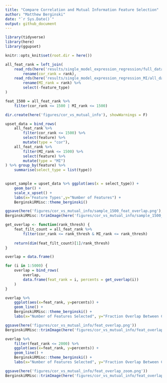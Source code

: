 ```yaml
---
title: "Compare Correlation and Mutual Information Feature Selection"
author: "Matthew Berginski"
date: "`r Sys.Date()`"
output: github_document
---
```


```r
library(tidyverse)
library(here)
library(ggupset)

knitr::opts_knit$set(root.dir = here())
```

```r
all_feat_rank = left_join(
	read_rds(here('results/single_model_expression_regression/full_data_cor.rds')) %>%
		rename(cor_rank = rank),
	read_rds(here('results/single_model_expression_regression_MI/all_data_MI_vals.rds')) %>%
		rename(MI_rank = rank) %>%
		select(-feature_type)
)

feat_1500 = all_feat_rank %>%
	filter(cor_rank <= 1500 | MI_rank <= 1500)
```

```r
dir.create(here('figures/cor_vs_mutual_info'), showWarnings = F)

upset_data = bind_rows(
	all_feat_rank %>% 
		filter(cor_rank <= 1500) %>% 
		select(feature) %>%
		mutate(type = "cor"),
	all_feat_rank %>% 
		filter(MI_rank <= 1500) %>% 
		select(feature) %>%
		mutate(type = "MI")
) %>% group_by(feature) %>%
	summarise(select_type = list(type))
	

upset_sample = upset_data %>% ggplot(aes(x = select_type)) +
	geom_bar() +
	scale_x_upset() +
	labs(x='Feature Types',y="Number of Features") +
	BerginskiRMisc::theme_berginski()

ggsave(here('figures/cor_vs_mutual_info/sample_1500_feat_overlap.png'),upset_sample)
BerginskiRMisc::trimImage(here('figures/cor_vs_mutual_info/sample_1500_feat_overlap.png'))
```

```r
get_overlap <- function(rank_thresh) {
	feat_filt_count = all_feat_rank %>% 
		filter(cor_rank <= rank_thresh & MI_rank <= rank_thresh)
	
	return(dim(feat_filt_count)[1]/rank_thresh)
}

overlap = data.frame()

for (i in 1:5000) {
	overlap = bind_rows(
		overlap,
		data.frame(feat_rank = i, percents = get_overlap(i))
	)
}
```

```r
overlap %>% 
	ggplot(aes(x=feat_rank, y=percents)) + 
	geom_line() +
	BerginskiRMisc::theme_berginski() +
	labs(x="Number of Features Selected", y="Fraction Overlap Between Cor and MI")

ggsave(here('figures/cor_vs_mutual_info/feat_overlap.png'))
BerginskiRMisc::trimImage(here('figures/cor_vs_mutual_info/feat_overlap.png'))

overlap %>% 
	filter(feat_rank <= 2000) %>%
	ggplot(aes(x=feat_rank, y=percents)) + 
	geom_line() +
	BerginskiRMisc::theme_berginski() +
	labs(x="Number of Features Selected", y="Fraction Overlap Between Cor and MI")

ggsave(here('figures/cor_vs_mutual_info/feat_overlap_zoom.png'))
BerginskiRMisc::trimImage(here('figures/cor_vs_mutual_info/feat_overlap_zoom.png'))
```